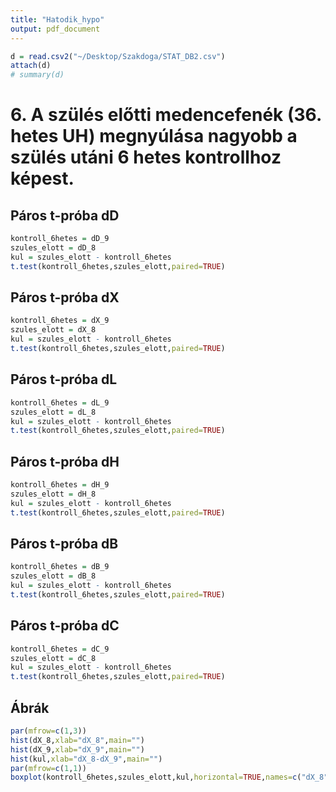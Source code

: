 ```yaml
---
title: "Hatodik_hypo"
output: pdf_document
---
```


```r
d = read.csv2("~/Desktop/Szakdoga/STAT_DB2.csv")
attach(d)
# summary(d)
```


# 6. A szülés előtti medencefenék (36. hetes UH) megnyúlása nagyobb a szülés utáni 6 hetes kontrollhoz képest.


## Páros t-próba dD
```r
kontroll_6hetes = dD_9
szules_elott = dD_8
kul = szules_elott - kontroll_6hetes
t.test(kontroll_6hetes,szules_elott,paired=TRUE)
```



## Páros t-próba dX
```r
kontroll_6hetes = dX_9
szules_elott = dX_8
kul = szules_elott - kontroll_6hetes
t.test(kontroll_6hetes,szules_elott,paired=TRUE)
```



## Páros t-próba dL
```r
kontroll_6hetes = dL_9
szules_elott = dL_8
kul = szules_elott - kontroll_6hetes
t.test(kontroll_6hetes,szules_elott,paired=TRUE)
```

## Páros t-próba dH
```r
kontroll_6hetes = dH_9
szules_elott = dH_8
kul = szules_elott - kontroll_6hetes
t.test(kontroll_6hetes,szules_elott,paired=TRUE)
```


## Páros t-próba dB
```r
kontroll_6hetes = dB_9
szules_elott = dB_8
kul = szules_elott - kontroll_6hetes
t.test(kontroll_6hetes,szules_elott,paired=TRUE)
```


## Páros t-próba dC
```r
kontroll_6hetes = dC_9
szules_elott = dC_8
kul = szules_elott - kontroll_6hetes
t.test(kontroll_6hetes,szules_elott,paired=TRUE)
```




## Ábrák
```r
par(mfrow=c(1,3))
hist(dX_8,xlab="dX_8",main="")
hist(dX_9,xlab="dX_9",main="")
hist(kul,xlab="dX_8-dX_9",main="")
par(mfrow=c(1,1))
boxplot(kontroll_6hetes,szules_elott,kul,horizontal=TRUE,names=c("dX_8","dX_9","kulonbseg"))
```

